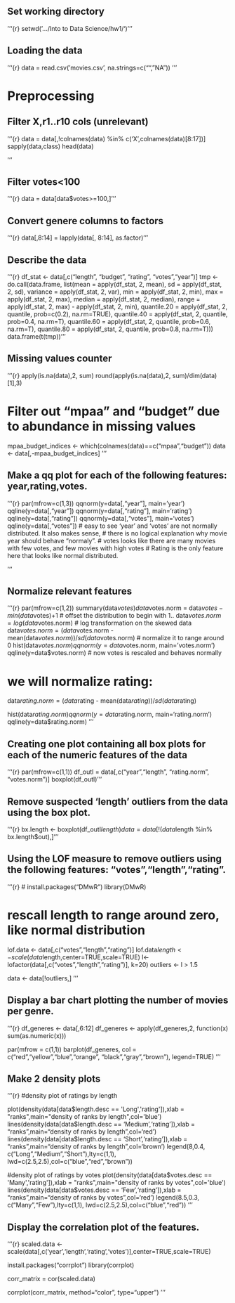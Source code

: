 

## Set working directory
'''{r}
setwd('.../Into to Data Science/hw1/')
'''


## Loading the data
'''{r}
data = read.csv('movies.csv', na.strings=c("","NA"))
'''

# Preprocessing

## Filter X,r1..r10 cols (unrelevant)
'''{r}
data = data[,!colnames(data) %in% c('X',colnames(data)[8:17])]
sapply(data,class)
head(data)

'''


## Filter votes<100
'''{r}
data = data[data$votes>=100,]
'''

## Convert genere columns to factors
'''{r}
data[,8:14] = lapply(data[, 8:14], as.factor)
'''

## Describe the data
'''{r}
df_stat <- data[,c("length", "budget", "rating", "votes","year")]
tmp <- do.call(data.frame, 
               list(mean = apply(df_stat, 2, mean),
                    sd = apply(df_stat, 2, sd),
                    variance = apply(df_stat, 2, var),
                    min = apply(df_stat, 2, min),
                    max = apply(df_stat, 2, max),
                    median = apply(df_stat, 2, median),
                    range = apply(df_stat, 2, max) - apply(df_stat, 2, min),
                    quantile.20 = apply(df_stat, 2, quantile, prob=c(0.2), na.rm=TRUE),
                    quantile.40 = apply(df_stat, 2, quantile, prob=0.4, na.rm=T),
                    quantile.60 = apply(df_stat, 2, quantile, prob=0.6, na.rm=T),
                    quantile.80 = apply(df_stat, 2, quantile, prob=0.8, na.rm=T)))
data.frame(t(tmp))
'''

## Missing values counter
'''{r}
apply(is.na(data),2, sum)
round(apply(is.na(data),2, sum)/dim(data)[1],3)

# Filter out "mpaa" and "budget" due to abundance in missing values
mpaa_budget_indices <- which(colnames(data)==c("mpaa","budget"))
data <- data[,-mpaa_budget_indices]
'''


## Make a qq plot for each of the following features: year,rating,votes.
'''{r}
par(mfrow=c(1,3))
qqnorm(y=data[,"year"], main='year')
qqline(y=data[,"year"])
qqnorm(y=data[,"rating"], main='rating')
qqline(y=data[,"rating"])
qqnorm(y=data[,"votes"], main='votes')
qqline(y=data[,"votes"])
# easy to see 'year' and 'votes' are not normally distributed. It also makes sense,
# there is no logical explanation why movie year should behave "normaly". 
# votes looks like there are many movies with few votes, and few movies with high votes
# Rating is the only feature here that looks like normal distributed.

'''


## Normalize relevant features 
'''{r}
par(mfrow=c(1,2))
summary(data$votes)
data$votes.norm = data$votes - min(data$votes)+1 # offset the distribution to begin with 1..
data$votes.norm = log(data$votes.norm) # log transformation on the skewed data
data$votes.norm = (data$votes.norm - mean(data$votes.norm))/sd(data$votes.norm) # normalize it to range around 0
hist(data$votes.norm)
qqnorm(y=data$votes.norm, main='votes.norm')
qqline(y=data$votes.norm)
# now votes is rescaled and behaves normally

# we will normalize rating:
data$rating.norm = (data$rating - mean(data$rating))/sd(data$rating)

hist(data$rating.norm)
qqnorm(y=data$rating.norm, main='rating.norm')
qqline(y=data$rating.norm)
'''




## Creating one plot containing all box plots for each of the numeric features of the data
'''{r}
par(mfrow=c(1,1))
df_outl = data[,c("year","length", "rating.norm", "votes.norm")]
boxplot(df_outl)
'''



## Remove suspected 'length' outliers from the data using the box plot.
'''{r}
bx.length <- boxplot(df_outl$length)
data = data[!(data$length %in% bx.length$out),]
'''



## Using the LOF measure to remove outliers using the following features: "votes","length","rating".
'''{r}
# install.packages("DMwR")
library(DMwR)

# rescall length to range around zero, like normal distribution
lof.data <- data[,c("votes","length","rating")]
lof.data$length <- scale(data$length,center=TRUE,scale=TRUE)
l<- lofactor(data[,c("votes","length","rating")], k=20)
outliers <- l > 1.5

data <- data[!outliers,]
'''

## Display a bar chart plotting the number of movies per genre. 
'''{r}
df_generes <- data[,6:12]
df_generes <- apply(df_generes,2, function(x) sum(as.numeric(x)))

par(mfrow = c(1,1))
barplot(df_generes, col = c("red","yellow","blue","orange", "black","gray","brown"), legend=TRUE)
'''



## Make 2 density plots
'''{r}
#density plot of ratings by length

plot(density(data[data$length.desc == 'Long','rating']),xlab = "ranks",main="density of ranks by length",col='blue')
lines(density(data[data$length.desc == 'Medium','rating']),xlab = "ranks",main="density of ranks by length",col='red')
lines(density(data[data$length.desc == 'Short','rating']),xlab = "ranks",main="density of ranks by length",col='brown')
legend(8,0.4, c("Long","Medium","Short"),lty=c(1,1), lwd=c(2.5,2.5),col=c("blue","red","brown"))

#density plot of ratings by votes
plot(density(data[data$votes.desc == 'Many','rating']),xlab = "ranks",main="density of ranks by votes",col='blue')
lines(density(data[data$votes.desc == 'Few','rating']),xlab = "ranks",main="density of ranks by votes",col='red')
legend(8.5,0.3, c("Many","Few"),lty=c(1,1), lwd=c(2.5,2.5),col=c("blue","red"))
'''

## Display the correlation plot of the features. 
'''{r}
scaled.data <- scale(data[,c('year','length','rating','votes')],center=TRUE,scale=TRUE)

install.packages("corrplot")
library(corrplot)

corr_matrix = cor(scaled.data)

corrplot(corr_matrix, method="color", type="upper")
'''


